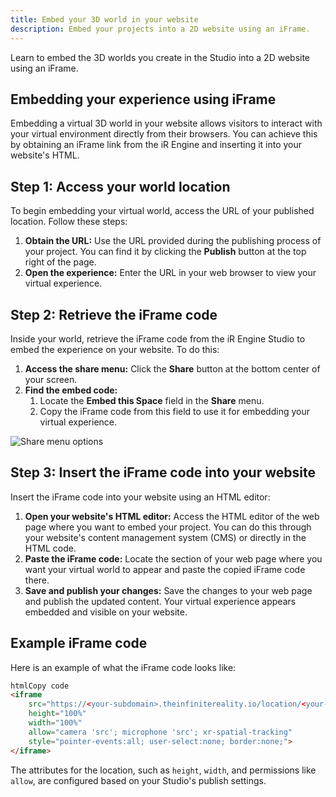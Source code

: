 ```yaml
---
title: Embed your 3D world in your website
description: Embed your projects into a 2D website using an iFrame.
---
```



Learn to embed the 3D worlds you create in the Studio into a 2D website using an iFrame.

## Embedding your experience using iFrame

Embedding a virtual 3D world in your website allows visitors to interact with your virtual environment directly from their browsers. You can achieve this by obtaining an iFrame link from the iR Engine and inserting it into your website's HTML.

## Step 1: Access your world location

To begin embedding your virtual world, access the URL of your published location. Follow these steps:

<Steps>

1. **Obtain the URL:** Use the URL provided during the publishing process of your project. You can find it by clicking the **Publish** button at the top right of the page.
2. **Open the experience:** Enter the URL in your web browser to view your virtual experience.

</Steps>

## Step 2: Retrieve the iFrame code

Inside your world, retrieve the iFrame code from the iR Engine Studio to embed the experience on your website. To do this:

<Steps>

1. **Access the share menu:** Click the **Share** button at the bottom center of your screen.
2. **Find the embed code:**
   1. Locate the **Embed this Space** field in the **Share** menu.
   2. Copy the iFrame code from this field to use it for embedding your virtual experience.

</Steps>

![Share menu options](../../../assets/images/publishing/publish-your-projects/share-menu-embed-option.png)

## Step 3: Insert the iFrame code into your website

Insert the iFrame code into your website using an HTML editor:

<Steps>

1. **Open your website's HTML editor:** Access the HTML editor of the web page where you want to embed your project. You can do this through your website's content management system (CMS) or directly in the HTML code.
2. **Paste the iFrame code:** Locate the section of your web page where you want your virtual world to appear and paste the copied iFrame code there.
3. **Save and publish your changes:** Save the changes to your web page and publish the updated content. Your virtual experience appears embedded and visible on your website.

</Steps>

## Example iFrame code

Here is an example of what the iFrame code looks like:

```html
htmlCopy code
<iframe
    src="https://<your-subdomain>.theinfinitereality.io/location/<your-location>?instanceId=<your-instance-id>"
    height="100%"
    width="100%"
    allow="camera 'src'; microphone 'src'; xr-spatial-tracking"
    style="pointer-events:all; user-select:none; border:none;">
</iframe>

```

The attributes for the location, such as `height`, `width`, and permissions like `allow`, are configured based on your Studio's publish settings.
